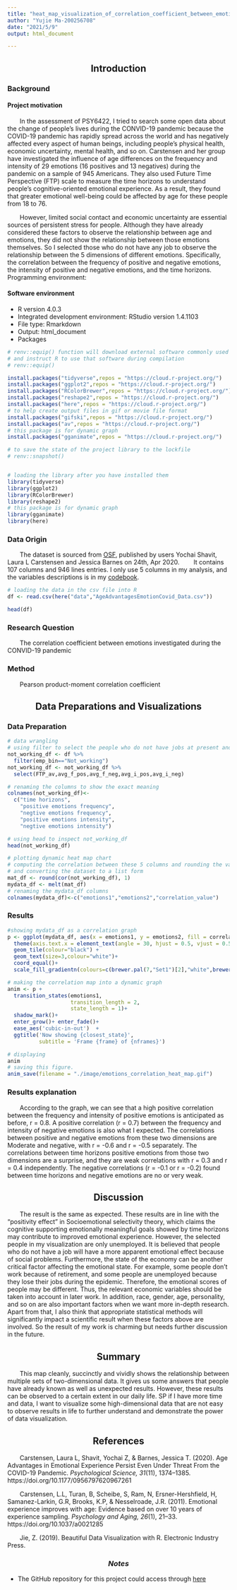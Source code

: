 ```yaml
---
title: "heat_map_visualization_of_correlation_coefficient_between_emotions_during_COVID-19_pandemic"
author: "Yujie Ma-200256708"
date: "2021/5/9"
output: html_document

---
```



<center><h2>Introduction</h2></center> 
<h3>Background</h3>
<h4>Project motivation</h4>

&emsp;&emsp;In the assessment of PSY6422, I tried to search some open data about the change of people's lives during the CONVID-19 pandemic because the COVID-19 pandemic has rapidly spread across the world and has negatively affected every aspect of human beings, including people's physical health, economic uncertainty, mental health, and so on. Carstensen and her group have investigated the influence of age differences on the frequency and intensity of 29 emotions (16 positives and 13 negatives) during the pandemic on a sample of 945 Americans. They also used Future Time Perspective (FTP) scale to measure the time horizons to understand people's cognitive-oriented emotional experience. As a result, they found that greater emotional well-being could be affected by age for these people from 18 to 76.

&emsp;&emsp;However, limited social contact and economic uncertainty are essential sources of persistent stress for people. Although they have already considered these factors to observe the relationship between age and emotions, they did not show the relationship between those emotions themselves. So I selected those who do not have any job to observe the relationship between the 5 dimensions of different emotions. Specifically, the correlation between the frequency of positive and negative emotions, the intensity of positive and negative emotions, and the time horizons.  
Programming environment:

<h4>Software environment</h4>

* R version 4.0.3 
* Integrated development environment: RStudio version 1.4.1103 
* File type: Rmarkdown
* Output: html_document 
* Packages 

```r

# renv::equip() function will download external software commonly used when compiling R packages from sources,  
# and instruct R to use that software during compilation
# renv::equip()

install.packages("tidyverse",repos = "https://cloud.r-project.org/")
install.packages("ggplot2",repos = "https://cloud.r-project.org/")
install.packages("RColorBrewer",repos = "https://cloud.r-project.org/")
install.packages("reshape2",repos = "https://cloud.r-project.org/")
install.packages("here",repos = "https://cloud.r-project.org/")
# to help create output files in gif or movie file format
install.packages("gifski",repos = "https://cloud.r-project.org/")
install.packages("av",repos = "https://cloud.r-project.org/")
# this package is for dynamic graph
install.packages("gganimate",repos = "https://cloud.r-project.org/")

# to save the state of the project library to the lockfile
# renv::snapshot()


# loading the library after you have installed them
library(tidyverse)
library(ggplot2)
library(RColorBrewer)
library(reshape2)
# this package is for dynamic graph
library(gganimate)
library(here)

```

<h3>Data Origin</h3>
&emsp;&emsp;The dataset is sourced from [OSF](https://osf.io/zpfya/), published by users Yochai Shavit, Laura L Carstensen and Jessica Barnes on 24th, Apr 2020.
&emsp;&emsp;It contains 107 columns and 946 lines entries. I only use 5 columns in my analysis, and the variables descriptions is in my [codebook](https://github.com/JJYma79/JJYma79.github.io/blob/main/docs/codebook.Rmd).

```r

# loading the data in the csv file into R 
df <- read.csv(here("data","AgeAdvantagesEmotionCovid_Data.csv"))

head(df)

```

<h3>Research Question</h3>

&emsp;&emsp;The correlation coefficient between emotions investigated during the CONVID-19 pandemic

<h3>Method</h3> 

&emsp;&emsp;Pearson product-moment correlation coefficient

<center><h2>Data Preparations and Visualizations</h2></center> 

<h3>Data Preparation</h3>

```r

# data wrangling
# using filter to select the people who do not have jobs at present and choose 5 columns including FTP_av, avg_f_pos, avg_f_neg, avg_i_pos and avg_i_neg
not_working_df <- df %>% 
  filter(emp_bin=="Not_working") 
not_working_df <- not_working_df %>% 
  select(FTP_av,avg_f_pos,avg_f_neg,avg_i_pos,avg_i_neg)

# renaming the columns to show the exact meaning
colnames(not_working_df)<-
  c("time horizons",
    "positive emotions frequency",
    "negtive emotions frequency",
    "positive emotions intensity",
    "negtive emotions intensity")

# using head to inspect not_working_df
head(not_working_df)

# plotting dynamic heat map chart
# computing the correlation between these 5 columns and rounding the values in its first argument to the specified number of decimal places
# and converting the dataset to a list form
mat_df <- round(cor(not_working_df), 1)
mydata_df <- melt(mat_df)
# renaming the mydata_df columns
colnames(mydata_df)<-c("emotions1","emotions2","correlation_value")

```

<h3>Results</h3>

```r

#showing mydata_df as a correlation graph
p <- ggplot(mydata_df, aes(x = emotions1, y = emotions2, fill = correlation_value,label=correlation_value)) +
  theme(axis.text.x = element_text(angle = 30, hjust = 0.5, vjust = 0.5)) +
  geom_tile(colour="black") +
  geom_text(size=3,colour="white")+
  coord_equal()+
  scale_fill_gradientn(colours=c(brewer.pal(7,"Set1")[2],"white",brewer.pal(7,"Set1")[1]),na.value=NA)

# making the correlation map into a dynamic graph
anim <- p + 
  transition_states(emotions1,
                    transition_length = 2,
                    state_length = 1)+ 
  shadow_mark()+
  enter_grow()+ enter_fade()+
  ease_aes('cubic-in-out')  + 
  ggtitle('Now showing {closest_state}',
          subtitle = 'Frame {frame} of {nframes}')

# displaying
anim
# saving this figure.    
anim_save(filename = "./image/emotions_correlation_heat_map.gif")

```

<h3>Results explanation</h3>
&emsp;&emsp;According to the graph, we can see that a high positive correlation between the frequency and intensity of positive emotions is anticipated as before, r = 0.8. A positive correlation (r = 0.7) between the frequency and intensity of negative emotions is also what I expected. The correlations between positive and negative emotions from these two dimensions are Moderate and negative, with r = -0.6 and r = -0.5 separately. The correlations between time horizons positive emotions from those two dimensions are a surprise, and they are weak correlations with r = 0.3 and r = 0.4 independently. The negative correlations (r = -0.1 or r = -0.2) found between time horizons and negative emotions are no or very weak.



<center><h2>Discussion</h2></center>  

&emsp;&emsp;The result is the same as expected. These results are in line with the "positivity effect" in Socioemotional selectivity theory, which claims the cognitive supporting emotionally meaningful goals showed by time horizons may contribute to improved emotional experience. However, the selected people in my visualization are only unemployed. It is believed that people who do not have a job will have a more apparent emotional effect because of social problems. Furthermore, the state of the economy can be another critical factor affecting the emotional state. For example, some people don't work because of retirement, and some people are unemployed because they lose their jobs during the epidemic. Therefore, the emotional scores of people may be different. Thus, the relevant economic variables should be taken into account in later work. In addition, race, gender, age, personality, and so on are also important factors when we want more in-depth research. Apart from that, I also think that appropriate statistical methods will significantly impact a scientific result when these factors above are involved. So the result of my work is charming but needs further discussion in the future. 

<center><h2>Summary</h2></center> 

&emsp;&emsp;This map cleanly, succinctly and vividly shows the relationship between multiple sets of two-dimensional data. It gives us some answers that people have already known as well as unexpected results. However, these results can be observed to a certain extent in our daily life. SP if I have more time and data, I want to visualize some high-dimensional data that are not easy to observe results in life to further understand and demonstrate the power of data visualization.

<center><h2>References</h2></center> 

&emsp;&emsp;Carstensen, Laura L, Shavit, Yochai Z, & Barnes, Jessica T. (2020). Age Advantages in Emotional Experience Persist Even Under Threat From the COVID-19 Pandemic. <i>Psychological Science, 31</i>(11), 1374–1385. https://doi.org/10.1177/0956797620967261

&emsp;&emsp;Carstensen, L.L, Turan, B, Scheibe, S, Ram, N, Ersner-Hershfield, H, Samanez-Larkin, G.R, Brooks, K.P, & Nesselroade, J.R. (2011). Emotional experience improves with age: Evidence based on over 10 years of experience sampling. <i>Psychology and Aging, 26</i>(1), 21–33. https://doi.org/10.1037/a0021285

&emsp;&emsp;Jie, Z. (2019). Beautiful Data Visualization with R. Electronic Industry Press.

<center><h3><i>Notes</i></h3></center>
* The GitHub repository for this project could access through [here](https://github.com/JJYma79/JJYma79.github.io)

